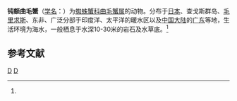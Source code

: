 {{Speciesbox
| taxon = Composcia retusa
| binomial_authority = (Latreille, 1892)<ref name='id11542'>{{cite web| url =http://www.bioinfo.cn/db05/BjdwSpecies.php?action=view&id=11542| title =钝额曲毛蟹| work =《中国动物物种编目数据库》| publisher =中国科学院微生物研究所| author =中国科学院动物研究所| accessdate =2009-04-28| deadurl =yes| archiveurl =https://web.archive.org/web/20160305022321/http://www.bioinfo.cn/db05/BjdwSpecies.php?action=view&id=11542| archivedate =2016-03-05}}</ref>
}}

'''钝额曲毛蟹'''（[[学名|学名]]：{{lang|la|''Composcia retusa''}}）为[[蜘蛛蟹科|蜘蛛蟹科]][[曲毛蟹属|曲毛蟹属]]的动物。分布于[[日本|日本]]、查戈斯群岛、[[毛里求斯|毛里求斯]]、东非、广泛分部于印度洋、太平洋的暖水区以及[[中国大陆|中国大陆]]的[[广东|广东]]等地，生活环境为海水，一般栖息于水深10-30米的岩石及水草底。<ref name='id11542'/>

== 参考文献 ==
{{reflist}}

{{螃蟹小作品}}

{{Taxonbar}}
[[Category:1892年描述的动物|D]]
[[Category:曲毛蟹属|D]]